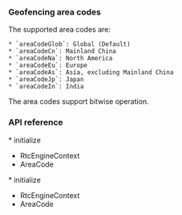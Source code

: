 <PlatformWrapper platform="flutter">

### Geofencing area codes

The supported area codes are:

    * `areaCodeGlob`: Global (Default)
    * `areaCodeCn`: Mainland China
    * `areaCodeNa`: North America
    * `areaCodeEu`: Europe
    * `areaCodeAs`: Asia, excluding Mainland China
    * `areaCodeJp`: Japan
    * `areaCodeIn`: India

The area codes support bitwise operation.

### API reference

<ProductWrapper notAllowed="voice-calling">
* <Link to = "{{global.API_REF_FLUTTER_ROOT}}/class_irtcengine.html#api_irtcengine_initialize">initialize</Link>

* <Link to = "{{global.API_REF_FLUTTER_ROOT}}/rtc_api_data_type.html#class_rtcengineconfig">RtcEngineContext</Link>

* <Link to = "{{global.API_REF_FLUTTER_ROOT}}/rtc_api_data_type.html#enum_areacode">AreaCode</Link>
</ProductWrapper>

<ProductWrapper product="voice-calling">
* <Link to = "{{global.API_REF_FLUTTER_ROOT_VOICE_SDK}}/class_irtcengine.html#api_irtcengine_initialize">initialize</Link>

* <Link to = "{{global.API_REF_FLUTTER_ROOT_VOICE_SDK}}/rtc_api_data_type.html#class_rtcengineconfig">RtcEngineContext</Link>

* <Link to = "{{global.API_REF_FLUTTER_ROOT_VOICE_SDK}}/rtc_api_data_type.html#enum_areacode">AreaCode</Link>
</ProductWrapper>

</PlatformWrapper>
